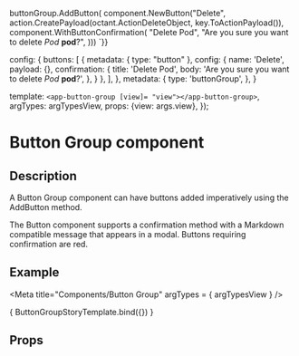 
buttonGroup.AddButton(
    component.NewButton("Delete",
      action.CreatePayload(octant.ActionDeleteObject, key.ToActionPayload()),
      component.WithButtonConfirmation(
        "Delete Pod",
        "Are you sure you want to delete *Pod* **pod**?",
      )))
`}}

  config: {
    buttons: [
      {
        metadata: {
          type: "button"
        },
        config: {
          name: 'Delete',
          payload: {},
          confirmation: {
            title: 'Delete Pod',
            body: 'Are you sure you want to delete *Pod* **pod**?',
          },
        }
      },
    ],
  },
  metadata: {
    type: 'buttonGroup',
  },
}

  template: `<app-button-group [view]= "view"></app-button-group>`,
  argTypes: argTypesView,
  props: {view: args.view},
});

<h1>Button Group component</h1>
<h2>Description</h2>

<p>A Button Group component can have buttons added imperatively using the AddButton method.</p>
<p>The Button component supports a confirmation method with a Markdown compatible message that appears in a modal.
Buttons requiring confirmation are red.</p>

<h2>Example</h2>

<Meta title="Components/Button Group" argTypes = { argTypesView } />

<Canvas withToolbar>
  <Story name="ButtonGroup component"
         parameters={{ docs: buttonDocs }}
         args= {{ view: buttonGroupView }}>
    { ButtonGroupStoryTemplate.bind({}) }
  </Story>
</Canvas>

<h2>Props</h2>
<ArgsTable story = "ButtonGroup component" />
